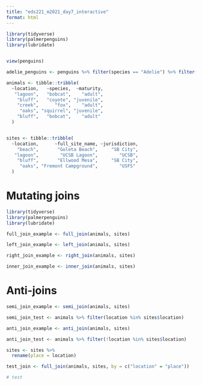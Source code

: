 ```yaml
---
title: "eds221_m2021_day7_interactive"
format: html
---
```

```r
library(tidyverse)
library(palmerpenguins)
library(lubridate)


view(penguins)

adelie_penguins <- penguins %>% filter(species == "Adelie") %>% filter(!(is.na ("flipper_length_mm")))


```

```r
animals <- tibble::tribble(
  ~location,   ~species,  ~maturity,
   "lagoon",   "bobcat",    "adult",
    "bluff",   "coyote", "juvenile",
    "creek",      "fox",    "adult",
     "oaks", "squirrel", "juvenile",
    "bluff",   "bobcat",    "adult"
  )


sites <- tibble::tribble(
  ~location,      ~full_site_name, ~jurisdiction,
    "beach",       "Goleta Beach",     "SB City",
   "lagoon",        "UCSB Lagoon",        "UCSB",
    "bluff",       "Ellwood Mesa",     "SB City",
     "oaks", "Fremont Campground",        "USFS"
  )

```

# Mutating joins


```r

library(tidyverse)
library(palmerpenguins)
library(lubridate)

full_join_example <- full_join(animals, sites)

left_join_example <- left_join(animals, sites)

right_join_example <- right_join(animals, sites)

inner_join_example <- inner_join(animals, sites)

```

# Anti-joins

```r
semi_join_example <- semi_join(animals, sites)

semi_join_test <- animals %>% filter(location %in% sites$location)

anti_join_example <- anti_join(animals, sites)

anti_join_test <- animals %>% filter(!location %in% sites$location)

```

```r
sites <- sites %>%
  rename(place = location)

test_join <- full_join(animals, sites, by = c("location" = "place"))

# test
```



